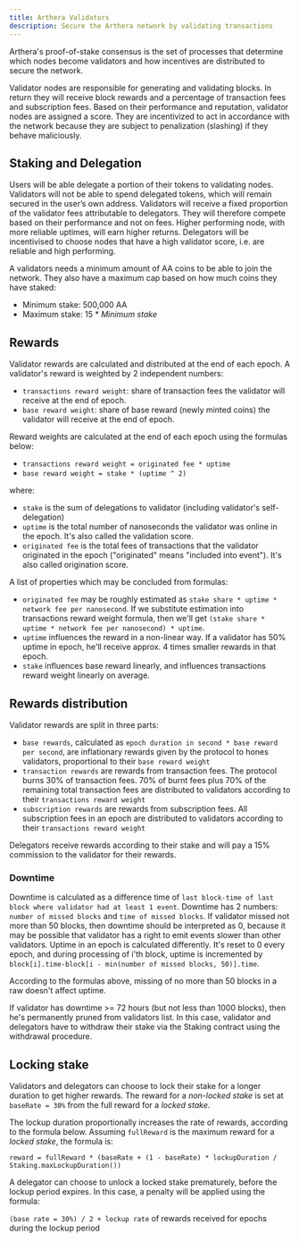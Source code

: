 ```yaml
---
title: Arthera Validators
description: Secure the Arthera network by validating transactions
---
```


Arthera's proof-of-stake consensus is the set of processes that determine which nodes become validators and how
incentives are distributed to secure the network.

Validator nodes are responsible for generating and validating blocks. In return they will receive block rewards
and a percentage of transaction fees and subscription fees. Based on their performance and reputation, validator nodes
are assigned a score. They are incentivized to act in accordance with the network because they are subject to
penalization (slashing) if they behave maliciously.

## Staking and Delegation
Users will be able delegate a portion of their tokens to validating nodes. Validators will not be able to spend
delegated tokens, which will remain secured in the user’s own address. Validators will receive a fixed proportion
of the validator fees attributable to delegators.  They will therefore compete based on their performance and not on fees.
Higher performing node, with more reliable uptimes, will earn higher returns. Delegators will be incentivised to choose
nodes that have a high validator score, i.e. are reliable and high performing.

A validators needs a minimum amount of AA coins to be able to join the network.
They also have a maximum cap based on how much coins they have staked:

* Minimum stake: 500,000 AA
* Maximum stake: 15 * _Minimum stake_

## Rewards
Validator rewards are calculated and distributed at the end of each epoch. A validator's reward is weighted by 2 independent numbers:
- `transactions reward weight`: share of transaction fees the validator will receive at the end of epoch.
- `base reward weight`: share of base reward (newly minted coins) the validator will receive at the end of epoch.

Reward weights are calculated at the end of each epoch using the formulas below:
- `transactions reward weight = originated fee * uptime`
- `base reward weight = stake * (uptime ^ 2)`

where:
- `stake` is the sum of delegations to validator (including validator's self-delegation)
- `uptime` is the total number of nanoseconds the validator was online in the epoch. It's also called the validation score.
- `originated fee` is the total fees of transactions that the validator originated in the epoch ("originated" means "included into event"). It's also called origination score.

A list of properties which may be concluded from formulas:
- `originated fee` may be roughly estimated as `stake share * uptime * network fee per nanosecond`.
If we substitute estimation into transactions reward weight formula, then we'll get
`(stake share * uptime * network fee per nanosecond) * uptime`.
- `uptime` influences the reward in a non-linear way. If a validator has 50% uptime in epoch, he'll
receive approx. 4 times smaller rewards in that epoch.
- `stake` influences base reward linearly, and influences transactions reward weight linearly on average.

## Rewards distribution
Validator rewards are split in three parts:
- `base rewards`, calculated as `epoch duration in second * base reward per second`, are inflationary rewards given
by the protocol to hones validators, proportional to their `base reward weight`
- `transaction rewards` are rewards from transaction fees. The protocol burns 30% of transaction fees.
70% of burnt fees plus 70% of the remaining total transaction fees are distributed to validators according
to their `transactions reward weight`
- `subscription rewards` are rewards from subscription fees. All subscription fees in an epoch are distributed
to validators according to their `transactions reward weight`

Delegators receive rewards according to their stake and will pay a 15% commission to the validator for their rewards.

### Downtime
Downtime is calculated as a difference time of `last block-time of last block where validator had at least 1 event`.
Downtime has 2 numbers: `number of missed blocks` and `time of missed blocks`. If validator missed not more than 50 blocks,
then downtime should be interpreted as 0, because it may be possible that validator has a right to emit events slower
than other validators.
Uptime in an epoch is calculated differently. It's reset to 0 every epoch, and during processing of i'th block,
uptime is incremented by `block[i].time-block[i - min(number of missed blocks, 50)].time`.

According to the formulas above, missing of no more than 50 blocks in a raw doesn't affect uptime.

If validator has downtime >= 72 hours (but not less than 1000 blocks), then he's permanently pruned from
validators list. In this case, validator and delegators have to withdraw their stake via the Staking contract using
the withdrawal procedure.


## Locking stake
Validators and delegators can choose to lock their stake for a longer duration to get higher rewards.
The reward for a _non-locked stake_ is set at `baseRate = 30%` from the full reward for a _locked stake_.

The lockup duration proportionally increases the rate of rewards, according to the formula below.
Assuming `fullReward` is the maximum reward for a _locked stake_, the formula is:

`reward = fullReward * (baseRate + (1 - baseRate) * lockupDuration / Staking.maxLockupDuration())`

A delegator can choose to unlock a locked stake prematurely, before the lockup period expires. In this case, a penalty
will be applied using the formula:

`(base rate = 30%) / 2 + lockup rate` of rewards received for epochs during the lockup period

